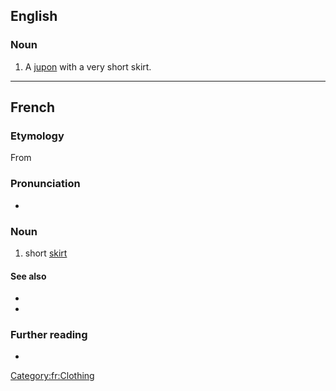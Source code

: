 ==English==

===Noun===
{{en-noun}}

# A [[jupon]] with a very short skirt.

----

==French==

===Etymology===
From {{suffix|jupe|ette|lang=fr}}

===Pronunciation===
* {{fr-IPA}}

===Noun===
{{fr-noun|f}}

# short [[skirt]]

====See also====
* {{l|fr|microjupe}}
* {{l|fr|minijupe}}

===Further reading===
* {{R:TLFi}}

[[Category:fr:Clothing]]